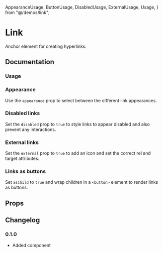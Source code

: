   AppearanceUsage,
  ButtonUsage,
  DisabledUsage,
  ExternalUsage,
  Usage,
} from "@/demos/link";

# Link

Anchor element for creating hyperlinks.

## Documentation

### Usage

<Demo component={Usage} />

### Appearance

Use the `appearance` prop to select between the different link appearances.

<Demo component={AppearanceUsage} />

### Disabled links

Set the `disabled` prop to `true` to style links to appear disabled and also prevent any interactions.

<Demo component={DisabledUsage} />

### External links

Set the `external` prop to `true` to add an icon and set the correct rel and target attributes.

<Demo component={ExternalUsage} />

### Links as buttons

Set `asChild` to `true` and wrap children in a `<button>` element to render links as buttons.

<Demo component={ButtonUsage} />

## Props

<PropsTable component={Link} />

## Changelog

### 0.1.0

- Added component
